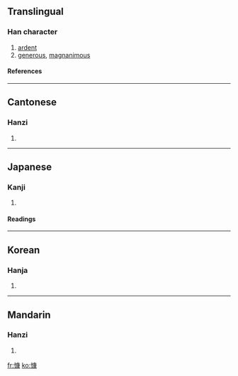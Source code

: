 ==Translingual==
===Han character===
{{Han char|rn=61|rad=心|as=11|sn=14|four=9003<sub>2</sub>|canj=心戈中水 (PILE)}}
# [[ardent]]
# [[generous]], [[magnanimous]]
====References====
{{Han ref|kx=0400.160|dkj=11146|dj=0740.090|hdz=42347.100|uh=6177|ud=24951|bh=BA42|bd=47682}}
----
==Cantonese==
===Hanzi===
{{yue-hanzi|jyut=|y=hung2, kong2}}
# {{defn|Cantonese}}
----
==Japanese==
===Kanji===
{{ja-kanji|grade=|rs=心11}}
# {{defn|Japanese}} 
====Readings====
{{ja-readings|on=[[こう]] (kō)|kun=[[いきどおる]] (ikidooru)}}
----
==Korean==
===Hanja===
{{ko-hanja|hangeul=강|eumhun=|rv=gang|mr=kang|y=kang}}
# {{defn|Korean}}
----
==Mandarin==
===Hanzi===
{{cmn-hanzi|pin=[[kāng]] ([[kang1]])|wg=k'ang<sup>1</sup>}}
# {{defn|Mandarin}}

[[fr:慷]]
[[ko:慷]]
